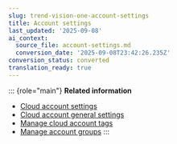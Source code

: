 ```yaml
---
slug: trend-vision-one-account-settings
title: Account settings
last_updated: '2025-09-08'
ai_context:
  source_file: account-settings.md
  conversion_date: '2025-09-08T23:42:26.235Z'
conversion_status: converted
translation_ready: true
---
```


::: {role="main"}
**Related information**

- [Cloud account settings](cloud-acct-cloud-posture.mdx)
- [Cloud account general settings](cloud-account-general-settings.mdx)
- [Manage cloud account tags](manage-cloud-account-tags.mdx)
- [Manage account groups](manage-account-groups.mdx)
:::
